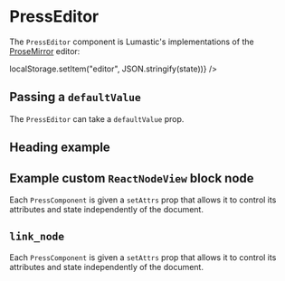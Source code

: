 
<Meta title="PressEditor" component={PressEditor} />

# PressEditor

The `PressEditor` component is Lumastic's implementations of the [ProseMirror](https://prosemirror.net/docs/guide/) editor:

<Story name="Basic">
  <PressEditor
    debug
    onChange={(state) => localStorage.setItem("editor", JSON.stringify(state))}
  />
</Story>

## Passing a `defaultValue`

The `PressEditor` can take a `defaultValue` prop.

<Story name="defaultValue">
  <PressEditor
    debug
    defaultValue={{
      type: "doc",
      content: [
        {
          type: "paragraph",
          content: [
            {
              type: "text",
              text: "Henlo"
            }
          ]
        }
      ]
    }}
  />
</Story>

## Heading example

<Story name="Heading">
  <PressEditor
    debug
    defaultValue={{
      type: "doc",
      content: [
        {
          type: "heading",
          attrs: {
            level: 1
          },
          content: [
            {
              type: "text",
              text: "Henlo"
            }
          ]
        }
      ]
    }}
  />
</Story>

## Example custom `ReactNodeView` block node

Each `PressComponent` is given a `setAttrs` prop that allows it to control its attributes and state independently of the document.

<Story name="setAttrs">
  <PressEditor
    debug
    defaultValue={{
      type: "doc",
      content: [
        {
          type: "count"
        }
      ]
    }}
  />
</Story>

## `link_node`

Each `PressComponent` is given a `setAttrs` prop that allows it to control its attributes and state independently of the document.

<Story name="link_node">
  <PressEditor
    debug
    defaultValue={{
      type: "doc",
      content: [
        {
          type: "paragraph"
        },
        {
          type: "link_node",
          attrs: {
            url: "https://join.lumastic.com/stories/surfing"
          }
        }
      ]
    }}
  />
</Story>
